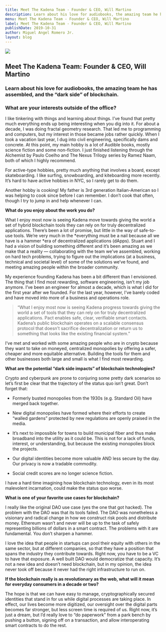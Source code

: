 ```yaml
---
title: Meet The Kadena Team - Founder & CEO, Will Martino
description: Learn about his love for audiobooks, the amazing team he has assembled, and the “dark side” of blockchain.
menu: Meet The Kadena Team - Founder & CEO, Will Martino
label: Meet The Kadena Team - Founder & CEO, Will Martino
publishDate: 2019-10-31
author: Miguel Angel Romero Jr.
layout: blog
---
```


![](/assets/blog/1_XhGJM7IRmpSerlCjrnIKoQ.webp)

## Meet The Kadena Team: Founder & CEO, Will Martino

### Learn about his love for audiobooks, the amazing team he has assembled, and the “dark side” of blockchain.

### What are your interests outside of the office?

I like tinkering with things and learning about things. I’ve found that pretty much everything ends up being interesting
when you dig into it. For about a decade, I was doing fractal geometry research. That led me to programming and
computers, but my interest in those became jobs rather quickly. When I took a vacation last year, I dug into civil
engineering, specifically dams and concrete. At this point, my main hobby is a lot of Audible books, mostly science
fiction and some non-fiction. I just finished listening through the Alchemist by Paulo Coelho and The Nexus Trilogy
series by Ramez Naam, both of which I highly recommend.

For active-type hobbies, pretty much anything that involves a board, except skateboarding. I like surfing, snowboarding,
and kiteboarding more recently. It’s hard to have active hobbies in NYC, so I rarely get to do them.

Another hobby is cooking! My father is 3rd generation Italian-American so I was helping to cook since before I can
remember. I don’t cook that often, though I try to jump in and help whenever I can.

**What do you enjoy about the work you do?**

What I enjoy most now is seeing Kadena move towards giving the world a set of hybrid blockchain tools they can rely on
for truly decentralized applications. There’s been a lot of promise, but little in the way of safe-to-use tools. We’re
very much in the *everything must be a nail because all we have is a hammer *era of decentralized applications (dApps).
Stuart and I had a vision of building something different and it’s been amazing as we make that a reality —
collaborating with the team we’ve assembled, working on hard tech problems, trying to figure out the implications (at a
business, technical and societal level) of some of the solutions we’ve found, and meeting amazing people within the
broader community.

My experience founding Kadena has been a bit different than I envisioned. The thing that I find most rewarding, software
engineering, isn’t my job anymore. I’ve been an engineer for almost a decade, which is what I did for the first year
after we founded. For the last year, however, I’ve barely coded and have moved into more of a business and operations
role.

> “What I enjoy most now is seeing Kadena progress towards giving the world a set of tools that they can rely on for
> truly decentralized applications. Pact enables safe, clear, verifiable smart contacts. Kadena’s public blockchain
> operates on a scalable consensus protocol that doesn’t sacrifice decentralization or return us to something that looks
> like the existing financial system.”

I’ve met and worked with some amazing people who are in crypto because they want to take on moneyed, centralized
monopolies by offering a safer, cheaper and more equitable alternative. Building the tools for them and other businesses
both large and small is what I find most rewarding.

**What are the potential “dark side impacts” of blockchain technologies?**

Crypto and cyberpunk are prone to conjuring some pretty dark scenarios so let’s first be clear that the trajectory of
the status quo isn’t great. Don’t forget that:

- Formerly busted monopolies from the 1930s (e.g. Standard Oil) have merged back together.

- New digital monopolies have formed where their efforts to create “walled gardens” protected by new regulations are
  openly praised in the media.

- It’s next to impossible for towns to build municipal fiber and thus make broadband into the utility as it could be.
  This is not for a lack of funds, interest, or understanding, but because the existing monopolies block the projects.

- Our digital identities become more valuable AND less secure by the day. Our privacy is now a tradable commodity.

- Social credit scores are no longer science fiction.

I have a hard time imagining how blockchain technology, even in its most malevolent incarnation, could make the status
quo worse.

**What is one of your favorite use cases for blockchain?**

I really like the original DAO use case (yes the one that got hacked). The problem with the DAO was that its tools
failed. The DAO was nonetheless a visionary and radical change in how we construct risk pools and distribute money.
Ethereum wasn’t and never will be up to the task of safely representing billions of dollars in a smart contract. The
problems with it are fundamental. You don’t sharpen a hammer.

I love the idea that people in startups can pool their equity with others in the same sector, but at different
companies, so that they have a position that spans the industry they contribute towards. Right now, you have to be a VC
to have that exposure. A well built DAO would democratize that capacity. It’s not a new idea and doesn’t need
blockchain, but in my opinion, the idea never took off because it never had the right infrastructure to run on.

**If the blockchain really is as revolutionary as the web, what will it mean for everyday consumers in a decade or
two?**

The hope is that we can have easy to manage, cryptographically secured identities that stand in for us while digital
processes are taking place. In effect, our lives become more digitized, our oversight over the digital parts becomes far
stronger, but less screen time is required of us. Right now, it’s just a dream, but I’d really love to “do paperwork”
from a park bench by pushing a button, signing off on a transaction, and allow interoperating smart contracts to do the
rest.
